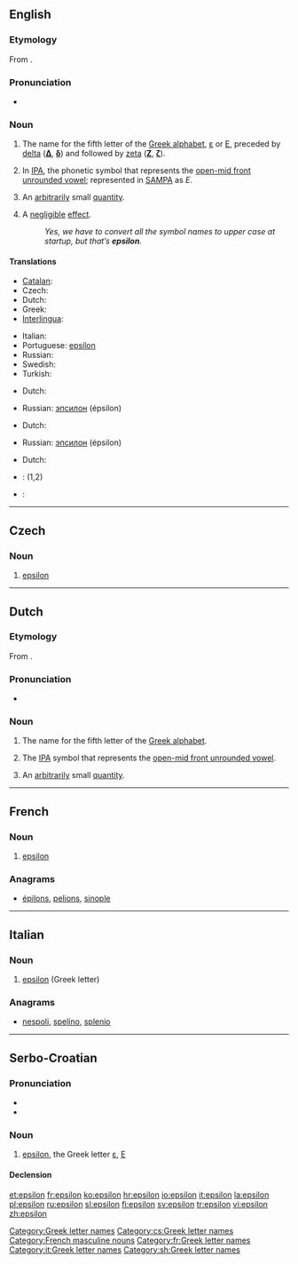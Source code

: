 {{also|èpsilon}}
==English==
{{letter_disp2|delta|[[Image:Greek_uc_epsilon.png|35px]][[Image:Greek_lc_epsilon.png|24px]]|zeta|έψιλον|Ε|ε}}
{{wikipedia}}

===Etymology===
From {{etyl|grc|en}} {{term|ἒψιλόν||the letter [[Ε]]|sc=polytonic|tr=epsilon|lang=grc}}.

===Pronunciation===
* {{IPA|/ɛpsɪlɒn/}}

===Noun===
{{en-noun|s|-|pl2=epsila}}

# The name for the fifth letter of the [[Greek alphabet]], [[ε]] or [[Ε]], preceded by [[delta]] ('''[[Δ]]''', '''[[δ]]''') and followed by [[zeta]] ('''[[Ζ]]''', '''[[ζ]]''').
# {{phonetics}} In [[International Phonetic Alphabet|IPA]], the phonetic symbol that represents the [[w:open-mid front unrounded vowel|open-mid front unrounded vowel]]; represented in [[SAMPA]] as ''E''.
# {{mathematics}} An [[arbitrarily]] small [[quantity]].
# {{computing|colloquial}} A [[negligible]] [[effect]].
#: ''Yes, we have to convert all the symbol names to upper case at startup, but that’s '''epsilon'''.''

====Translations====
{{trans-top|name for the fifth letter of the Greek alphabet}}
* [[Catalan]]: {{t-|ca|èpsilon|f}}
* Czech: {{t-|cs|epsilon|n}}
* Dutch: {{t-|nl|epsilon|m|f}}
* Greek: {{t+|el|έψιλον|n}}
* [[Interlingua]]: {{t-|ia|epsilon|xs=Interlingua}}
{{trans-mid}}
* Italian: {{t+|it|epsilon|m}}
* Portuguese: [[epsílon]] {{m}}
* Russian: {{t+|ru|эпсилон|m|tr=épsilon}}
* Swedish: {{t+|sv|epsilon}}
* Turkish: {{t|tr|epsilon}}
{{trans-bottom}}

{{trans-top|symbol for front half open unrounded vowel}}
* Dutch: {{t-|nl|epsilon|m|f}}
{{trans-mid}}
* Russian: [[эпсилон]] (épsilon) {{m}}
{{trans-bottom}}

{{trans-top|arbitrarily small quantity}}
* Dutch: {{t-|nl|epsilon|m|f}}
{{trans-mid}}
* Russian: [[эпсилон]] (épsilon) {{m}}
{{trans-bottom}}

{{trans-top|negligible effect}}
* Dutch: {{t-|nl|kleinigheid|f}}
{{trans-mid}}
{{trans-bottom}}

{{checktrans-top}}
* {{ttbc|ia}}: {{t-|ia|epsilon|xs=Interlingua}} (1,2)
{{trans-mid}}
* {{ttbc|sv}}: {{t+|sv|epsilon}}
{{trans-bottom}}

[[Category:Greek letter names]]
----

==Czech==

===Noun===
{{cs-noun|g=n}}

# [[#English|epsilon]]

[[Category:cs:Greek letter names]]

----

==Dutch==
{{wikipedia|lang=nl}}

===Etymology===
From {{etyl|grc|nl}} {{term|ἐψιλόν||the letter [[Ε]]|sc=polytonic|tr=‘epsilon’|lang=grc}}.

===Pronunciation===
* {{IPA|/ɛpsilɔn/|lang=nl}}

===Noun===
{{nl-noun2|m|g2=f|s|netje}}

# The name for the fifth letter of the [[Greek alphabet]].
# {{context|phonetics|lang=nl}} The [[IPA]] symbol that represents the [[w:open-mid front unrounded vowel|open-mid front unrounded vowel]].
# {{context|mathematics|lang=nl}} An [[arbitrarily]] small [[quantity]].

----

==French==

===Noun===
{{fr-noun-inv|m}}

# [[#English|epsilon]] {{gloss|Greek letter}}

===Anagrams===
* {{alphagram|eilnops}} [[épilons#French|épilons]], [[pelions#French|pelions]], [[sinople#French|sinople]]
[[Category:French masculine nouns]]
[[Category:fr:Greek letter names]]
----
==Italian==

===Noun===
{{wikipedia|lang=it}}
{{infl|it|noun}} {{m|f|inv}}

# [[#English|epsilon]] (Greek letter)

===Anagrams===
* {{alphagram|eilnops}} [[nespoli#Italian|nespoli]], [[spelino#Italian|spelino]], [[splenio#Italian|splenio]]

[[Category:it:Greek letter names]]

----

==Serbo-Croatian==

===Pronunciation===
* {{IPA|/ěpsiloːn/|lang=sh}}
* {{hyphenation|e|psi|lon}}

===Noun===
{{sh-noun|g=m|head=èpsilōn|r|епсилон|ѐпсило̄н}}

# [[#English|epsilon]], the Greek letter [[ε]], [[Ε]]

====Declension====
{{sh-decl-noun
|epsilon|epsiloni
|epsilona|epsilona
|epsilonu|epsilonima
|epsilon|epsilone
|epsilone|epsiloni
|epsilonu|epsilonima
|epsilonom|epsilonima
}}

[[Category:sh:Greek letter names]]

[[et:epsilon]]
[[fr:epsilon]]
[[ko:epsilon]]
[[hr:epsilon]]
[[io:epsilon]]
[[it:epsilon]]
[[la:epsilon]]
[[pl:epsilon]]
[[ru:epsilon]]
[[sl:epsilon]]
[[fi:epsilon]]
[[sv:epsilon]]
[[tr:epsilon]]
[[vi:epsilon]]
[[zh:epsilon]]